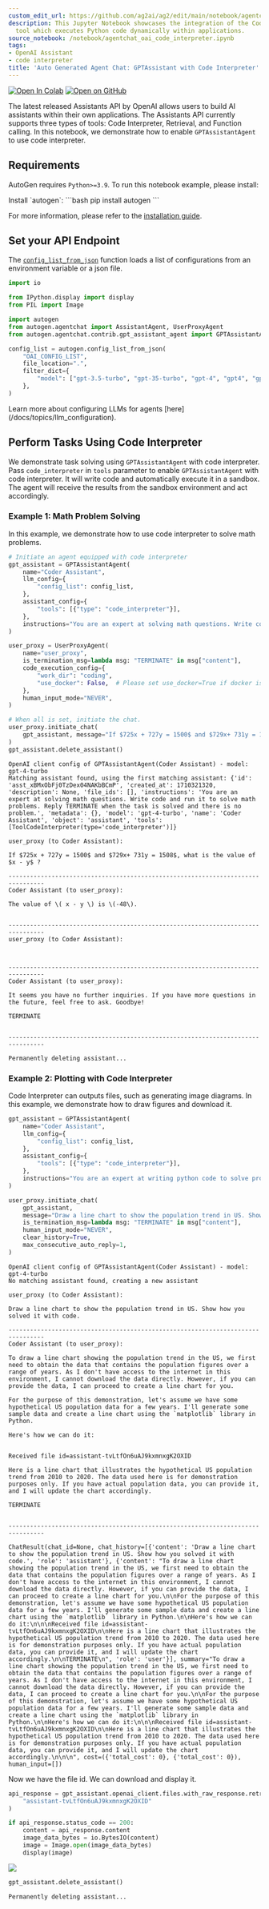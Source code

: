 ```yaml
---
custom_edit_url: https://github.com/ag2ai/ag2/edit/main/notebook/agentchat_oai_code_interpreter.ipynb
description: This Jupyter Notebook showcases the integration of the Code Interpreter
  tool which executes Python code dynamically within applications.
source_notebook: /notebook/agentchat_oai_code_interpreter.ipynb
tags:
- OpenAI Assistant
- code interpreter
title: 'Auto Generated Agent Chat: GPTAssistant with Code Interpreter'
---
```


<a href="https://colab.research.google.com/github/ag2ai/ag2/blob/main/notebook/agentchat_oai_code_interpreter.ipynb" class="colab-badge" target="_blank"><img noZoom src="https://colab.research.google.com/assets/colab-badge.svg" alt="Open In Colab" /></a>
<a href="https://github.com/ag2ai/ag2/blob/main/notebook/agentchat_oai_code_interpreter.ipynb" class="github-badge" target="_blank"><img noZoom src="https://img.shields.io/badge/Open%20on%20GitHub-grey?logo=github" alt="Open on GitHub" /></a>




The latest released Assistants API by OpenAI allows users to build AI
assistants within their own applications. The Assistants API currently
supports three types of tools: Code Interpreter, Retrieval, and Function
calling. In this notebook, we demonstrate how to enable
`GPTAssistantAgent` to use code interpreter.

## Requirements

AutoGen requires `Python>=3.9`. To run this notebook example, please
install:


<div class="info Requirements">
<Info>
Install `autogen`:
```bash
pip install autogen
```

For more information, please refer to the [installation guide](/docs/installation/Installation).
</Info>
</div>


## Set your API Endpoint

The
[`config_list_from_json`](https://docs.ag2.ai/docs/reference/oai/openai_utils#config-list-from-json)
function loads a list of configurations from an environment variable or
a json file.

```python
import io

from IPython.display import display
from PIL import Image

import autogen
from autogen.agentchat import AssistantAgent, UserProxyAgent
from autogen.agentchat.contrib.gpt_assistant_agent import GPTAssistantAgent

config_list = autogen.config_list_from_json(
    "OAI_CONFIG_LIST",
    file_location=".",
    filter_dict={
        "model": ["gpt-3.5-turbo", "gpt-35-turbo", "gpt-4", "gpt4", "gpt-4-32k", "gpt-4-turbo"],
    },
)
```


<div class="tip">
<Tip>
Learn more about configuring LLMs for agents [here](/docs/topics/llm_configuration).
</Tip>
</div>


## Perform Tasks Using Code Interpreter

We demonstrate task solving using `GPTAssistantAgent` with code
interpreter. Pass `code_interpreter` in `tools` parameter to enable
`GPTAssistantAgent` with code interpreter. It will write code and
automatically execute it in a sandbox. The agent will receive the
results from the sandbox environment and act accordingly.

### Example 1: Math Problem Solving

In this example, we demonstrate how to use code interpreter to solve
math problems.

```python
# Initiate an agent equipped with code interpreter
gpt_assistant = GPTAssistantAgent(
    name="Coder Assistant",
    llm_config={
        "config_list": config_list,
    },
    assistant_config={
        "tools": [{"type": "code_interpreter"}],
    },
    instructions="You are an expert at solving math questions. Write code and run it to solve math problems. Reply TERMINATE when the task is solved and there is no problem.",
)

user_proxy = UserProxyAgent(
    name="user_proxy",
    is_termination_msg=lambda msg: "TERMINATE" in msg["content"],
    code_execution_config={
        "work_dir": "coding",
        "use_docker": False,  # Please set use_docker=True if docker is available to run the generated code. Using docker is safer than running the generated code directly.
    },
    human_input_mode="NEVER",
)

# When all is set, initiate the chat.
user_proxy.initiate_chat(
    gpt_assistant, message="If $725x + 727y = 1500$ and $729x+ 731y = 1508$, what is the value of $x - y$ ?"
)
gpt_assistant.delete_assistant()
```

``` text
OpenAI client config of GPTAssistantAgent(Coder Assistant) - model: gpt-4-turbo
Matching assistant found, using the first matching assistant: {'id': 'asst_xBMxObFj0TzDex04NAKbBCmP', 'created_at': 1710321320, 'description': None, 'file_ids': [], 'instructions': 'You are an expert at solving math questions. Write code and run it to solve math problems. Reply TERMINATE when the task is solved and there is no problem.', 'metadata': {}, 'model': 'gpt-4-turbo', 'name': 'Coder Assistant', 'object': 'assistant', 'tools': [ToolCodeInterpreter(type='code_interpreter')]}
```

``` text
user_proxy (to Coder Assistant):

If $725x + 727y = 1500$ and $729x+ 731y = 1508$, what is the value of $x - y$ ?

--------------------------------------------------------------------------------
Coder Assistant (to user_proxy):

The value of \( x - y \) is \(-48\).


--------------------------------------------------------------------------------
user_proxy (to Coder Assistant):



--------------------------------------------------------------------------------
Coder Assistant (to user_proxy):

It seems you have no further inquiries. If you have more questions in the future, feel free to ask. Goodbye!

TERMINATE


--------------------------------------------------------------------------------
```

``` text
Permanently deleting assistant...
```

### Example 2: Plotting with Code Interpreter

Code Interpreter can outputs files, such as generating image diagrams.
In this example, we demonstrate how to draw figures and download it.

```python
gpt_assistant = GPTAssistantAgent(
    name="Coder Assistant",
    llm_config={
        "config_list": config_list,
    },
    assistant_config={
        "tools": [{"type": "code_interpreter"}],
    },
    instructions="You are an expert at writing python code to solve problems. Reply TERMINATE when the task is solved and there is no problem.",
)

user_proxy.initiate_chat(
    gpt_assistant,
    message="Draw a line chart to show the population trend in US. Show how you solved it with code.",
    is_termination_msg=lambda msg: "TERMINATE" in msg["content"],
    human_input_mode="NEVER",
    clear_history=True,
    max_consecutive_auto_reply=1,
)
```

``` text
OpenAI client config of GPTAssistantAgent(Coder Assistant) - model: gpt-4-turbo
No matching assistant found, creating a new assistant
```

``` text
user_proxy (to Coder Assistant):

Draw a line chart to show the population trend in US. Show how you solved it with code.

--------------------------------------------------------------------------------
Coder Assistant (to user_proxy):

To draw a line chart showing the population trend in the US, we first need to obtain the data that contains the population figures over a range of years. As I don't have access to the internet in this environment, I cannot download the data directly. However, if you can provide the data, I can proceed to create a line chart for you.

For the purpose of this demonstration, let's assume we have some hypothetical US population data for a few years. I'll generate some sample data and create a line chart using the `matplotlib` library in Python.

Here's how we can do it:


Received file id=assistant-tvLtfOn6uAJ9kxmnxgK2OXID

Here is a line chart that illustrates the hypothetical US population trend from 2010 to 2020. The data used here is for demonstration purposes only. If you have actual population data, you can provide it, and I will update the chart accordingly.

TERMINATE


--------------------------------------------------------------------------------
```

``` text
ChatResult(chat_id=None, chat_history=[{'content': 'Draw a line chart to show the population trend in US. Show how you solved it with code.', 'role': 'assistant'}, {'content': "To draw a line chart showing the population trend in the US, we first need to obtain the data that contains the population figures over a range of years. As I don't have access to the internet in this environment, I cannot download the data directly. However, if you can provide the data, I can proceed to create a line chart for you.\n\nFor the purpose of this demonstration, let's assume we have some hypothetical US population data for a few years. I'll generate some sample data and create a line chart using the `matplotlib` library in Python.\n\nHere's how we can do it:\n\n\nReceived file id=assistant-tvLtfOn6uAJ9kxmnxgK2OXID\n\nHere is a line chart that illustrates the hypothetical US population trend from 2010 to 2020. The data used here is for demonstration purposes only. If you have actual population data, you can provide it, and I will update the chart accordingly.\n\nTERMINATE\n", 'role': 'user'}], summary="To draw a line chart showing the population trend in the US, we first need to obtain the data that contains the population figures over a range of years. As I don't have access to the internet in this environment, I cannot download the data directly. However, if you can provide the data, I can proceed to create a line chart for you.\n\nFor the purpose of this demonstration, let's assume we have some hypothetical US population data for a few years. I'll generate some sample data and create a line chart using the `matplotlib` library in Python.\n\nHere's how we can do it:\n\n\nReceived file id=assistant-tvLtfOn6uAJ9kxmnxgK2OXID\n\nHere is a line chart that illustrates the hypothetical US population trend from 2010 to 2020. The data used here is for demonstration purposes only. If you have actual population data, you can provide it, and I will update the chart accordingly.\n\n\n", cost=({'total_cost': 0}, {'total_cost': 0}), human_input=[])
```

Now we have the file id. We can download and display it.

```python
api_response = gpt_assistant.openai_client.files.with_raw_response.retrieve_content(
    "assistant-tvLtfOn6uAJ9kxmnxgK2OXID"
)

if api_response.status_code == 200:
    content = api_response.content
    image_data_bytes = io.BytesIO(content)
    image = Image.open(image_data_bytes)
    display(image)
```

![](agentchat_oai_code_interpreter_files/figure-markdown_strict/cell-5-output-1.png)

```python
gpt_assistant.delete_assistant()
```

``` text
Permanently deleting assistant...
```
